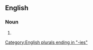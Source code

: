 ==English==

===Noun===
{{head|en|noun form}}

# {{plural of|adenotomy|lang=en}}

[[Category:English plurals ending in "-ies"]]